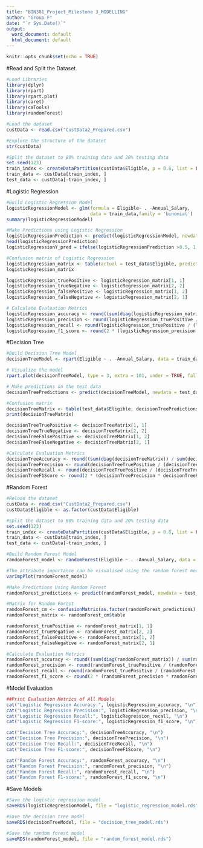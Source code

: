 ```yaml
---
title: "BIN381_Project_Milestone 3_MODELLING"
author: "Group F"
date: "`r Sys.Date()`"
output:
  word_document: default
  html_document: default
---
```


```r
knitr::opts_chunk$set(echo = TRUE)
```

#Read and Split the Dataset
```r
#Load Libraries
library(dplyr)
library(rpart)
library(rpart.plot)
library(caret)
library(caTools)
library(randomForest)

#Load the dataset
custData <- read.csv("CustData2_Prepared.csv")

#Explore the structure of the dataset
str(custData)

#Split the dataset to 80% training data and 20% testing data
set.seed(123)
train_index <- createDataPartition(custData$Eligible, p = 0.8, list = FALSE)
train_data <- custData[train_index, ]
test_data <- custData[-train_index, ]

```

#Logistic Regression
```r
#Build Logistic Regression Model
logisticRegressionModel <- glm(formula = Eligible~ . -Annual_Salary,
                               data = train_data,family = 'binomial')
summary(logisticRegressionModel)

#Make Predictions using Logistic Regression
logisticRegressionPrediction <- predict(logisticRegressionModel, newdata = test_data, type ='response')
head(logisticRegressionPrediction)
logisticRegressionY_pred = ifelse(logisticRegressionPrediction >0.5, 1, 0)

#Confusion matrix of Logistic Regression
logisticRegression_matrix <- table(actual = test_data$Eligible, predicted = logisticRegressionY_pred)
logisticRegression_matrix

logisticRegression_truePositive <- logisticRegression_matrix[1, 1]
logisticRegression_trueNegative <- logisticRegression_matrix[2, 2]
logisticRegression_falsePositive <- logisticRegression_matrix[1, 2]
logisticRegression_falseNegative <- logisticRegression_matrix[2, 1]

# Calculate Evaluation Metrics
logisticRegression_accuracy <- round((sum(diag(logisticRegression_matrix)) / sum(logisticRegression_matrix)), 2)
logisticRegression_precision <- round(logisticRegression_truePositive / (logisticRegression_truePositive + logisticRegression_falsePositive), 2)
logisticRegression_recall <- round(logisticRegression_truePositive / (logisticRegression_truePositive + logisticRegression_falseNegative), 2)
logisticRegression_f1_score <- round(2 * (logisticRegression_precision * logisticRegression_recall) / (logisticRegression_precision + logisticRegression_recall), 2)

```

#Decision Tree
```r
#Build Decision Tree Model
decisionTreeModel <- rpart(Eligible ~ . -Annual_Salary, data = train_data, method = 'class')
```

```r
# Visualize the model
rpart.plot(decisionTreeModel, type = 3, extra = 101, under = TRUE, fallen.leaves = TRUE)

```

```r
# Make predictions on the test data
decisionTreePredictions <- predict(decisionTreeModel, newdata = test_data, type = 'class')

#Confusion matrix
decisionTreeMatrix <- table(test_data$Eligible, decisionTreePredictions)
print(decisionTreeMatrix)

decisionTreeTruePositive <- decisionTreeMatrix[1, 1]
decisionTreeTrueNegative <- decisionTreeMatrix[2, 2]
decisionTreeFalsePositive <- decisionTreeMatrix[1, 2]
decisionTreeFalseNegative <- decisionTreeMatrix[2, 1]

#Calculate Evaluation Metrics
decisionTreeAccuracy <- round((sum(diag(decisionTreeMatrix)) / sum(decisionTreeMatrix)), 2)
decisionTreePrecision <- round(decisionTreeTruePositive / (decisionTreeTruePositive + decisionTreeFalsePositive), 2)
decisionTreeRecall <- round(decisionTreeTruePositive / (decisionTreeTruePositive + decisionTreeFalseNegative), 2)
decisionTreeF1Score <- round(2 * (decisionTreePrecision * decisionTreeRecall) / (decisionTreePrecision + decisionTreeRecall), 2)

```

#Random Forest
```r
#Reload the dataset
custData <- read.csv("CustData2_Prepared.csv")
custData$Eligible <- as.factor(custData$Eligible)

#Split the dataset to 80% training data and 20% testing data
set.seed(123)
train_index <- createDataPartition(custData$Eligible, p = 0.8, list = FALSE)
train_data <- custData[train_index, ]
test_data <- custData[-train_index, ]

#Build Random Forest Model
randomForest_model <- randomForest(Eligible ~ . -Annual_Salary, data = train_data, ntree = 100, mtry = 3, importance = TRUE)

```

```r
#The attribute importance can be visualised using the random forest model
varImpPlot(randomForest_model)

```

```r
#Make Predictions Using Random Forest
randomForest_predictions <- predict(randomForest_model, newdata = test_data)

#Matrix for Random Forest
randomForest_cm <- confusionMatrix(as.factor(randomForest_predictions), as.factor(test_data$Eligible))
randomForest_matrix <- randomForest_cm$table

randomForest_truePositive <- randomForest_matrix[1, 1]
randomForest_trueNegative <- randomForest_matrix[2, 2]
randomForest_falsePositive <- randomForest_matrix[1, 2]
randomForest_falseNegative <- randomForest_matrix[2, 1]

#Calculate Evaluation Metrics
randomForest_accuracy <- round((sum(diag(randomForest_matrix)) / sum(randomForest_matrix)), 2)
randomForest_precision <- round(randomForest_truePositive / (randomForest_truePositive + randomForest_falsePositive), 2)
randomForest_recall <- round(randomForest_truePositive / (randomForest_truePositive + randomForest_falseNegative), 2)
randomForest_f1_score <- round(2 * (randomForest_precision * randomForest_recall) / (randomForest_precision + randomForest_recall), 2)

```
#Model Evaluation
```r

##Print Evaluation Metrics of All Models
cat("Logistic Regression Accuracy:", logisticRegression_accuracy, "\n")
cat("Logistic Regression Precision:", logisticRegression_precision, "\n")
cat("Logistic Regression Recall:", logisticRegression_recall, "\n")
cat("Logistic Regression F1-score:", logisticRegression_f1_score, "\n")

cat("Decision Tree Accuracy:", decisionTreeAccuracy, "\n")
cat("Decision Tree Precision:", decisionTreePrecision, "\n")
cat("Decision Tree Recall:", decisionTreeRecall, "\n")
cat("Decision Tree F1-score:", decisionTreeF1Score, "\n")

cat("Random Forest Accuracy:", randomForest_accuracy, "\n")
cat("Random Forest Precision:", randomForest_precision, "\n")
cat("Random Forest Recall:", randomForest_recall, "\n")
cat("Random Forest F1-score:", randomForest_f1_score, "\n")

```

#Save Models
```r
#Save the logistic regression model
saveRDS(logisticRegressionModel, file = "logistic_regression_model.rds")

#Save the decision tree model
saveRDS(decisionTreeModel, file = "decision_tree_model.rds")

#Save the random forest model
saveRDS(randomForest_model, file = "random_forest_model.rds")
```

